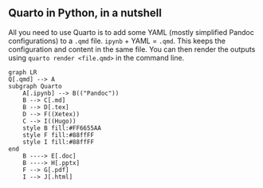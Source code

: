 
## Quarto in Python, in a nutshell

All you need to use Quarto is to add some YAML (mostly simplified Pandoc configurations) to a `.qmd` file. `ipynb` + YAML = `.qmd`. This keeps the configuration and content in the same file. You can then render the outputs using `quarto render <file.qmd>` in the command line.


```mermaid
graph LR
Q[.qmd] --> A
subgraph Quarto
    A[.ipynb] --> B(("Pandoc"))
    B --> C[.md]
    B --> D[.tex] 
    D --> F((Xetex))
    C --> I((Hugo))
    style B fill:#FF6655AA
    style F fill:#88ffFF
    style I fill:#88ffFF
end
    B ----> E[.doc]
    B ----> H[.pptx]
    F --> G[.pdf]
    I --> J[.html]
```
